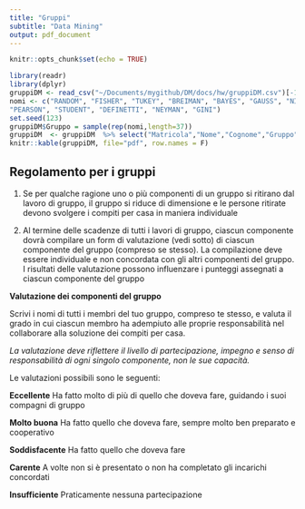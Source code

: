 ```yaml
---
title: "Gruppi"
subtitle: "Data Mining"
output: pdf_document
---
```


```r
knitr::opts_chunk$set(echo = TRUE)
```

```r
library(readr)
library(dplyr)
gruppiDM <- read_csv("~/Documents/mygithub/DM/docs/hw/gruppiDM.csv")[-1,]
nomi <- c("RANDOM", "FISHER", "TUKEY", "BREIMAN", "BAYES", "GAUSS", "NIGHTINGALE",
"PEARSON", "STUDENT", "DEFINETTI", "NEYMAN", "GINI")
set.seed(123)
gruppiDM$Gruppo = sample(rep(nomi,length=37))
gruppiDM  <- gruppiDM  %>% select("Matricola","Nome","Cognome","Gruppo") %>% arrange(Gruppo, Matricola)
knitr::kable(gruppiDM, file="pdf", row.names = F)
```


\newpage

## Regolamento per i gruppi

1. Se per qualche ragione uno o più componenti di un gruppo si ritirano dal lavoro di gruppo, il gruppo si riduce di dimensione e le persone ritirate devono svolgere i compiti per casa in maniera individuale

2. Al termine delle scadenze di tutti i lavori di gruppo, ciascun componente dovrà compilare un form di valutazione (vedi sotto) di ciascun componente del gruppo (compreso se stesso). La compilazione deve essere individuale e non concordata con gli altri componenti del gruppo. I risultati delle valutazione possono influenzare i punteggi assegnati a ciascun componente del gruppo


**Valutazione dei componenti del gruppo**

Scrivi i nomi di tutti i membri del tuo gruppo, compreso te stesso, e
valuta il grado in cui ciascun membro ha adempiuto alle proprie responsabilità nel collaborare alla soluzione dei compiti per casa.

*La valutazione deve riflettere il livello di partecipazione, impegno e senso di responsabilità di ogni singolo componente, non le sue capacità.*

Le valutazioni possibili sono le seguenti:

**Eccellente** Ha fatto molto di più di quello che doveva fare, guidando i suoi compagni di gruppo

**Molto buona** Ha fatto quello che doveva fare, sempre molto ben preparato e cooperativo

**Soddisfacente** Ha fatto quello che doveva fare

**Carente** A volte non si è presentato o non ha completato gli incarichi concordati

**Insufficiente** Praticamente nessuna partecipazione
